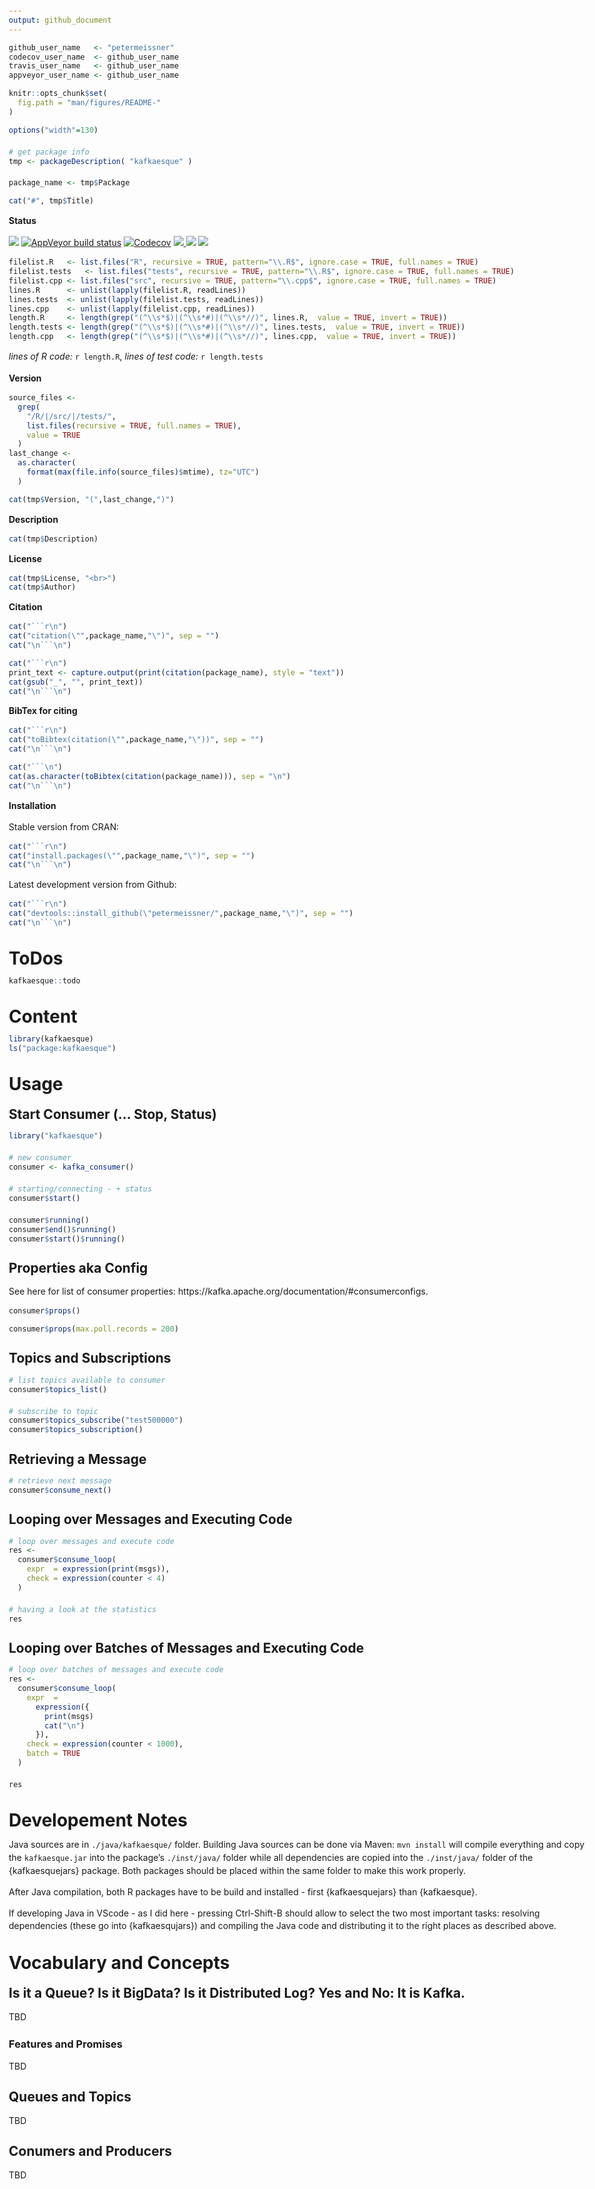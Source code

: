```yaml
---
output: github_document
---
```


<style>body {max-width: 1100px; margin: auto; padding: 1em; line-height: 20px ;}</style>

  <!-- README.md is generated from README.Rmd. Please edit that file -->


<!-- -->
<!-- FILL OUT OPTIONS !!! -->
<!-- -->
```r
github_user_name   <- "petermeissner"
codecov_user_name  <- github_user_name
travis_user_name   <- github_user_name
appveyor_user_name <- github_user_name
```
<!-- -->
<!-- -->




```r
knitr::opts_chunk$set(
  fig.path = "man/figures/README-"
)
```


```r
options("width"=130)

# get package info
tmp <- packageDescription( "kafkaesque" )

package_name <- tmp$Package

```

```r
cat("#", tmp$Title)
```




**Status**


<a href="https://travis-ci.org/`r travis_user_name`/`r package_name`"><img src="https://api.travis-ci.org/`r github_user_name`/`r package_name`.svg?branch=master"><a/>
[![AppVeyor build status](https://ci.appveyor.com/api/projects/status/github/`r github_user_name`/`r package_name`?branch=master&svg=true)](https://ci.appveyor.com/project/`r github_user_name`/`r package_name`)
<a href="https://codecov.io/gh/`r github_user_name`/`r package_name`"><img src="https://codecov.io/gh/`r codecov_user_name`/`r package_name`/branch/master/graph/badge.svg" alt="Codecov" /></a>
<a href="https://cran.r-project.org/package=`r package_name`">
<img src="http://www.r-pkg.org/badges/version/`r package_name`">
</a>
<img src="http://cranlogs.r-pkg.org/badges/grand-total/`r package_name`">
<img src="http://cranlogs.r-pkg.org/badges/`r package_name`">






```r
filelist.R   <- list.files("R", recursive = TRUE, pattern="\\.R$", ignore.case = TRUE, full.names = TRUE)
filelist.tests   <- list.files("tests", recursive = TRUE, pattern="\\.R$", ignore.case = TRUE, full.names = TRUE)
filelist.cpp <- list.files("src", recursive = TRUE, pattern="\\.cpp$", ignore.case = TRUE, full.names = TRUE)
lines.R      <- unlist(lapply(filelist.R, readLines))
lines.tests  <- unlist(lapply(filelist.tests, readLines))
lines.cpp    <- unlist(lapply(filelist.cpp, readLines))
length.R     <- length(grep("(^\\s*$)|(^\\s*#)|(^\\s*//)", lines.R,  value = TRUE, invert = TRUE))
length.tests <- length(grep("(^\\s*$)|(^\\s*#)|(^\\s*//)", lines.tests,  value = TRUE, invert = TRUE))
length.cpp   <- length(grep("(^\\s*$)|(^\\s*#)|(^\\s*//)", lines.cpp,  value = TRUE, invert = TRUE))
```


*lines of R code:* `r length.R`, *lines of test code:* `r length.tests`



**Version**

```r
source_files <-
  grep(
    "/R/|/src/|/tests/",
    list.files(recursive = TRUE, full.names = TRUE),
    value = TRUE
  )
last_change <-
  as.character(
    format(max(file.info(source_files)$mtime), tz="UTC")
  )
```


```r
cat(tmp$Version, "(",last_change,")")
```

**Description**


```r
cat(tmp$Description)
```


**License**

```r
cat(tmp$License, "<br>")
cat(tmp$Author)
```



**Citation**


```r
cat("```r\n")
cat("citation(\"",package_name,"\")", sep = "")
cat("\n```\n")
```

```r
cat("```r\n")
print_text <- capture.output(print(citation(package_name), style = "text"))
cat(gsub("_", "", print_text))
cat("\n```\n")
```


**BibTex for citing**

```r
cat("```r\n")
cat("toBibtex(citation(\"",package_name,"\"))", sep = "")
cat("\n```\n")
```

```r
cat("```\n")
cat(as.character(toBibtex(citation(package_name))), sep = "\n")
cat("\n```\n")
```



**Installation**

Stable version from CRAN:

```r
cat("```r\n")
cat("install.packages(\"",package_name,"\")", sep = "")
cat("\n```\n")
```


Latest development version from Github:


```r
cat("```r\n")
cat("devtools::install_github(\"petermeissner/",package_name,"\")", sep = "")
cat("\n```\n")
```

# ToDos

```r
kafkaesque::todo
```



# Content 

```r
library(kafkaesque)
ls("package:kafkaesque")
```

# Usage


## Start Consumer (... Stop, Status)

```r

library("kafkaesque")

# new consumer
consumer <- kafka_consumer()

# starting/connecting - + status
consumer$start()

consumer$running()
consumer$end()$running()
consumer$start()$running()

```



## Properties aka Config

See here for list of consumer properties: https://kafka.apache.org/documentation/#consumerconfigs.


```r
consumer$props()
```


```r
consumer$props(max.poll.records = 200)
```



## Topics and Subscriptions

```r

# list topics available to consumer
consumer$topics_list()

# subscribe to topic
consumer$topics_subscribe("test500000")
consumer$topics_subscription()


```



## Retrieving a Message

```r

# retrieve next message
consumer$consume_next()

```


## Looping over Messages and Executing Code


```r
# loop over messages and execute code
res <- 
  consumer$consume_loop(
    expr  = expression(print(msgs)),
    check = expression(counter < 4)
  )

# having a look at the statistics
res


```

## Looping over Batches of Messages and Executing Code

```r

# loop over batches of messages and execute code
res <- 
  consumer$consume_loop(
    expr  = 
      expression({
        print(msgs)
        cat("\n")
      }),
    check = expression(counter < 1000),
    batch = TRUE
  )

res

```



# Developement Notes

Java sources are in `./java/kafkaesque/` folder. Building Java sources can be 
done via Maven: `mvn install` will compile everything and copy the `kafkaesque.jar`
into the package's `./inst/java/` folder while all dependencies are copied
into the `./inst/java/` folder of the {kafkaesquejars} package. Both packages
should be placed within the same folder to make this work properly.

After Java compilation, both R packages have to be build and installed - first 
{kafkaesquejars} than {kafkaesque}. 

If developing Java in VScode - as I did here - pressing Ctrl-Shift-B should allow 
to select the two most important tasks: resolving dependencies 
(these go into {kafkaesqujars}) and compiling the Java code and distributing it 
to the right places as described above. 


# Vocabulary and Concepts

## Is it a Queue? Is it BigData? Is it Distributed Log? Yes and No: It is Kafka. 

TBD


### Features and Promises

TBD



## Queues and Topics

TBD



## Conumers and Producers

TBD



